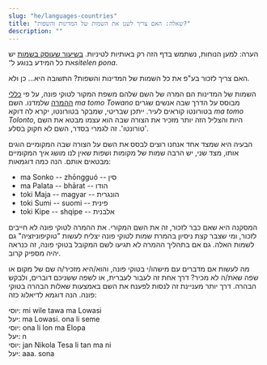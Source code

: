 ```yaml
---
slug: "he/languages-countries"
title: "שאלה: האם צריך לשנן את השמות של המדינות והשפות?"
description: ""
---
```


הערה: למען הנוחות, נשתמש בדף הזה רק באותיות לטיניות. [בשיעור שעוסק בשמות](/he/07) יש את כל המידע בנוגע ל־*sitelen pona*.

האם צריך לזכור בע"פ את כל השמות של המדינות והשפות? התשובה היא... כן ולא.

השמות של המדינות הם המרה של השם שלהם משפת המקור לטוקי פונה, על פי [כללי ההמרה](/he/make-a-name#3-how-do-we-make-the-name-work-in-toki-pona) שלמדנו. השם *ma tomo Towano* מבוסס על הדרך שבה אנשים שגרים בטורונטו קוראים לעיר. ייתכן שבריטי, שמבקר בטורונטו, יקרא לה דוקא *ma tomo Tolonto*, היות והצליל הזה יותר מזכיר את הצורה שבה הוא עצמו מבטא את השם 'טורונטו'. זה לגמרי בסדר, השם לא חקוק בסלע. 

הבעיה היא שמצד אחד אנחנו רוצים לבסס את השם על הצורה שבה המקומיים הוגים אותו, מצד שני, יש הרבה שמות של מקומות ושפות שאין לנו מושג איך המקומיים מבטאים אותם. הנה כמה דוגמאות:

* ma Sonko -- zhōngguó -- סין
* ma Palata -- bhārat -- הודו
* toki Maja -- magyar -- הונגרית
* toki Sumi -- suomi -- פינית
* toki Kipe -- shqipe -- אלבנית

המסקנה היא שאם כבר לזכור, זה את השם המקורי. את ההמרה לטוקי פונה לא חייבים לזכור, ומי שצבר קצת ניסיון בהמרת שמות לטוקי פונה יצליח לעשות "טוקיפוניזציה" גם לשמות האלה. גם אם בתהליך ההמרה לא תגיעו לשם המקובל בטוקי פונה, זה כנראה יהיה מספיק קרוב. 

מה לעשות אם מדברים עם מישהו/י בטוקי פונה, והוא/היא מזכיר/ה שם של מקום או שפה שאת/ה לא מכיר? דרך אחת זה לעבור לעברית, או לשפה ששניכם דוברים, ולבקש הבהרה. דרך יותר מעניינת זה לנסות לפענח את השם באמצעות שאלות הבהרה בטוקי פונה. הנה דוגמא לדיאלוג כזה:

יוסי: mi wile tawa ma Lowasi  
יעל: ma Lowasi. ona li seme  
יוסי: ona li lon ma Elopa  
יעל: n  
יוסי: jan Nikola Tesa li tan ma ni  
יעל: aaa. sona
